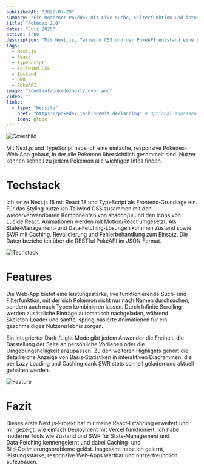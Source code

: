 ```yaml
---
publishedAt: "2025-07-29"
summary: "Ein moderner Pokédex mit Live-Suche, Filterfunktion und interaktiven Statistiken."
title: "Pokédex 2.0"
dates: "Juli 2025"
active: true
description: "Mit Next.js, Tailwind CSS und der PokéAPI entstand eine performante, nutzerfreundliche Pokédex-App."
tags:
  - Next.js
  - React
  - TypeScript
  - Tailwind CSS
  - Zustand
  - SWR
  - PokéAPI
image: "/content/pokedexnext/cover.png"
video: ""
links:
  - type: "Website"
    href: "https://pokedex.janhindemit.de/landing" # Optional anpassen
    icon: globe
---
```


![Coverbild](/content/pokedexnext/cover.png)

Mit Next.js und TypeScript habe ich eine einfache, responsive Pokédex-Web‑App gebaut, in der alle Pokémon übersichtlich gesammelt sind. Nutzer können schnell zu jedem Pokémon alle wichtigen Infos finden.

# Techstack

Ich setze Next.js 15 mit React 18 und TypeScript als Frontend‑Grundlage ein. Für das Styling nutze ich Tailwind CSS zusammen mit den wiederverwendbaren Komponenten von shadcn/ui und den Icons von Lucide React. Animationen werden mit Motion/React umgesetzt. Als State‑Management‑ und Data‑Fetching‑Lösungen kommen Zustand sowie SWR mit Caching, Revalidierung und Fehlerbehandlung zum Einsatz. Die Daten beziehe ich über die RESTful PokéAPI im JSON‑Format.

![Techstack](/content/pokedexnext/techstack.png)

# Features

Die Web‑App bietet eine leistungsstarke, live funktionierende Such‑ und Filterfunktion, mit der sich Pokémon nicht nur nach Namen durchsuchen, sondern auch nach Typen kombinieren lassen. Durch Infinite Scrolling werden zusätzliche Einträge automatisch nachgeladen, während Skeleton‑Loader und sanfte, spring‑basierte Animationen für ein geschmeidiges Nutzererlebnis sorgen.

Ein integrierter Dark‑/Light‑Mode gibt jedem Anwender die Freiheit, die Darstellung der Seite an persönliche Vorlieben oder die Umgebungshelligkeit anzupassen. Zu den weiteren Highlights gehört die detailreiche Anzeige von Basis‑Statistiken in interaktiven Diagrammen, die per Lazy Loading und Caching dank SWR stets schnell geladen und aktuell gehalten werden.

![Feature](/content/pokedexnext/features.png)

# Fazit

Dieses erste Next.js‑Projekt hat mir meine React‑Erfahrung erweitert und mir gezeigt, wie einfach Deployment mit Vercel funktioniert. Ich habe moderne Tools wie Zustand und SWR für State‑Management und Data‑Fetching kennengelernt und dabei Caching‑ und Bild‑Optimierungsprobleme gelöst. Insgesamt habe ich gelernt, leistungsstarke, responsive Web‑Apps wartbar und nutzerfreundlich aufzubauen.
